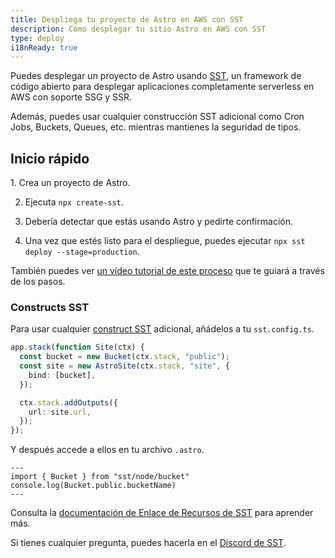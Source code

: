 ```yaml
---
title: Despliega tu proyecto de Astro en AWS con SST
description: Cómo desplegar tu sitio Astro en AWS con SST
type: deploy
i18nReady: true
---
```


Puedes desplegar un proyecto de Astro usando [SST](https://sst.dev), un framework de código abierto para desplegar aplicaciones completamente serverless en AWS con soporte SSG y SSR.

Además, puedes usar cualquier construcción SST adicional como Cron Jobs, Buckets, Queues, etc. mientras mantienes la seguridad de tipos.

## Inicio rápido

<Steps>
1. Crea un proyecto de Astro.

2. Ejecuta `npx create-sst`.

3. Debería detectar que estás usando Astro y pedirte confirmación.

4. Una vez que estés listo para el despliegue, puedes ejecutar `npx sst deploy --stage=production`.
</Steps>

También puedes ver [un vídeo tutorial de este proceso](https://www.youtube.com/watch?v=AFP3ZHxO7Gg) que te guiará a través de los pasos.

### Constructs SST

Para usar cualquier [construct SST](https://docs.sst.dev/) adicional, añádelos a tu `sst.config.ts`. 

```ts {2} {4} title="sst.config.ts"
app.stack(function Site(ctx) {
  const bucket = new Bucket(ctx.stack, "public");
  const site = new AstroSite(ctx.stack, "site", {
    bind: [bucket],
  });

  ctx.stack.addOutputs({
    url: site.url,
  });
});
```

Y después accede a ellos en tu archivo `.astro`.

```astro
---
import { Bucket } from "sst/node/bucket"
console.log(Bucket.public.bucketName)
---
```

Consulta la [documentación de Enlace de Recursos de SST](https://docs.sst.dev/resource-binding) para aprender más.

Si tienes cualquier pregunta, puedes hacerla en el [Discord de SST](https://discord.gg/sst).
